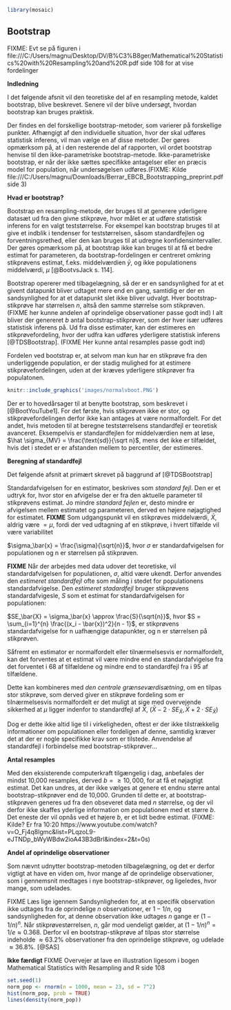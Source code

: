 ```r
library(mosaic)
```
## Bootstrap

FIXME: Evt se på figuren i file:///C:/Users/magnu/Desktop/DV/B%C3%B8ger/Mathematical%20Statistics%20with%20Resampling%20and%20R.pdf side 108 for at vise fordelinger

__Indledning__

I det følgende afsnit vil den teoretiske del af en resampling metode, kaldet bootstrap, blive beskrevet. Senere vil der blive undersøgt, hvordan bootstrap kan bruges praktisk.

Der findes en del forskellige bootstrap-metoder, som varierer på forskellige punkter. Afhængigt af den individuelle situation, hvor der skal udføres statistisk inferens, vil man vælge en af disse metoder. Der gøres opmærksom på, at i den resterende del af rapporten, vil ordet bootstrap henvise til den ikke-parametriske bootstrap-metode. Ikke-parametriske bootstrap, er når der ikke sættes specifikke antagelser eller en præcis model for population, når undersøgelsen udføres.(FIXME: Kilde file:///C:/Users/magnu/Downloads/Berrar_EBCB_Bootstrapping_preprint.pdf side 3)

__Hvad er bootstrap?__

Bootstrap en resampling-metode, der bruges til at generere yderligere datasæt ud fra den givne stikprøve, hvor målet er at udføre statistisk inferens for en valgt teststørrelse. For eksempel kan bootstrap bruges til at give et indblik i tendenser for teststørrelsen, såsom standardfejlen og forventningsrethed, eller den kan bruges til at udregne konfidensintervaller. Der gøres opmærksom på, at bootstrap ikke kan bruges til at få et bedre estimat for parameteren, da bootstrap-fordelingen er centreret omkring stikprøvens estimat, f.eks. middelværdien $\bar {y}$, og ikke populationens middelværdi, $\mu$ [@BootvsJack s. 114].

<!-- Det er vigtigt for nøjagtigheden af bootstrap, at stikprøven har en tilpas stor størrelse. (FIXME: Er det? Mente vi så at en af grundene til at bruge bootstrap er hvis ens stikprøve er lille ... YouTube. Jeg tror, det skal forstås sådan, at fordi man antager, at ens stikprøve er repræsentativ for populationen, når man bootstrapper, så vil et bootstrap-estimat gælde for en lille del af populationen, hvis ens stikprøve er lille. En lille stikprøve vil ikke give meget information omkring populationen, selvom den er repræsentativ. Se https://stats.stackexchange.com/questions/33300/determining-sample-size-necessary-for-bootstrap-method-proposed-method). -->

Bootstrap opererer med tilbagelægning, så der er en sandsynlighed for at et givent datapunkt bliver udtaget mere end en gang, samtidig er der en sandsynlighed for at et datapunkt slet ikke bliver udvalgt. Hver bootstrap-stikprøve har størrelsen $n$, altså den samme størrelse som stikprøven. (FIXME her kunne andelen af oprindelige observationer passe godt ind) I alt bliver der genereret $b$ antal bootstrap-stikprøver, som der hver især udføres statistisk inferens på. Ud fra disse estimater, kan der estimeres en stikprøvefordeling, hvor der udfra kan udføres yderligere statistisk inferens [@TDSBootstrap]. (FIXME Her kunne antal resamples passe godt ind)

Fordelen ved bootstrap er, at selvom man kun har en stikprøve fra den underliggende population, er der stadig mulighed for at estimere stikprøvefordelingen, uden at der kræves yderligere stikprøver fra populatonen. 

```r
knitr::include_graphics('images/normalvboot.PNG')
```

Der er to hovedårsager til at benytte bootstrap, som beskrevet i [@BootYouTube1]. For det første, hvis stikprøven ikke er stor, og stikprøvefordelingen derfor ikke kan antages at være normalfordelt. For det andet, hvis metoden til at beregne teststørrelsens standardfejl er teoretisk avanceret. Eksempelvis er standardfejlen for middelværdien nem at løse, $\hat \sigma_{MV} = \frac{\text{sd}}{\sqrt n}$, mens det ikke er tilfældet, hvis det i stedet er er afstanden mellem to percentiler, der estimeres.

__Beregning af standardfejl__ 

Det følgende afsnit at primært skrevet på baggrund af [@TDSBootstrap]

Standardafvigelsen for en estimator, beskrives som _standard fejl_. Den er et udtryk for, hvor stor en afvigelse der er fra den aktuelle parameter til stikprøvens estimat. Jo mindre _standard fejlen_ er, desto mindre er afvigelsen mellem estimatet og parameteren, derved en højere nøjagtighed for estimatet. __FIXME__ Som udgangspunkt vil en stikprøves middelværdi, $\bar{X}$, aldrig være $= \mu$, fordi der ved udtagning af en stikprøve, i hvert tilfælde vil være variabilitet

$\sigma_\bar{x} = \frac{\sigma}{\sqrt{n}}$, hvor $\sigma$ er standardafvigelsen for populationen og n er størrelsen på stikprøven. 

__FIXME__ Når der arbejdes med data udover det teoretiske, vil standardafvigelsen for populationen, $\sigma$, altid være ukendt. Derfor anvendes den _estimeret standardfejl_ ofte som måling i stedet for populationens standardafvigelse. Den _estimeret stadardfejl_ bruger stikprøvens standardafvigesle, _S_ som et estimat for standardafvigelsen for populationen: 

$SE_\bar{X} = \sigma_\bar{x} \approx \frac{S}{\sqrt{n}}$, hvor $S = \sum_{i=1}^{n} \frac{(x_i - \bar{x})^2}{n - 1}$, er stikprøvens standardafvigelse for n uafhængige datapunkter, og n er størrelsen på stikprøven.

Såfremt en estimator er normalfordelt eller tilnærmelsesvis er normalfordelt, kan det forventes at et estimat vil være mindre end en standardafvigelse fra det forventet i $68%$ af tilfældene og mindre end to standardfejl fra i $95%$ af tilfældene. 

Dette kan kombineres med _den centrale grænseværdisætning_, om en tilpas stor stikprøve, som derved giver en stikprøve fordeling som er tilnærmelsesvis normalfordelt er det muligt at sige med overvejende sikkerhed at $\mu$ ligger indenfor to standardfejl af $\bar{X}$, $(\bar{X} - 2 \cdot SE_\bar{X}, \bar{X} + 2 \cdot SE_\bar{X} )$

Dog er dette ikke altid lige til i virkeligheden, oftest er der ikke tilstrækkelig informationer om populationen eller fordeligen af denne, samtidig kræver det at der er nogle specifikke krav som er tilstede. Anvendelse af standardfejl i forbindelse med bootstrap-stikprøver...

__Antal resamples__

Med den eksisterende computerkraft tilgængelig i dag, anbefales der mindst 10,000 resamples, derved $b = \geq 10,000$, for at få et nøjagtigt estimat. Det kan undres, at der ikke vælges at genere et endnu større antal bootstrap-stikprøver end de 10,000. Grunden til dette er, at bootstrap-stikprøven generes ud fra den obseveret data med $n$ størrelse, og der vil derfor ikke skaffes yderlige information om populationen med et større $b$. Det eneste der vil opnås ved et højere $b$, er et lidt bedre estimat. (FIXME: Kilde? Er fra 10:20 https://www.youtube.com/watch?v=O_Fj4q8lgmc&list=PLqzoL9-eJTNDp_bWyWBdw2ioA43B3dBrl&index=2&t=0s)

__Andel af oprindelige observationer__

Som nævnt udnytter bootstrap-metoden tilbagelægning, og det er derfor vigtigt at have en viden om, hvor mange af de oprindelige observationer, som i gennemsnit medtages i nye bootstrap-stikprøver, og ligeledes, hvor mange, som udelades.

FIXME Læs lige igennem
Sandsynligheden for, at en specifik observation ikke udtages fra de oprindelige _n_ observationer, er $1-1/n$, og sandsynligheden for, at denne observation ikke udtages _n_ gange er $(1-1/n)^n$. Når stikprøvestørrelsen, $n$, går mod uendeligt gælder, at $(1-1/n)^n  = 1/e \approx 0.368$. Derfor vil en bootstrap-stikprøve af tilpas stor størrelse indeholde $\approx 63.2\%$ observationer fra den oprindelige stikprøve, og udelade $\approx 36.8\%$. [@SAS]


__Ikke færdigt__
FIXME
Overvejer at lave en illustration ligesom i bogen Mathematical Statistics with Resampling and R side 108
```r
set.seed(1)
norm_pop <- rnorm(n = 1000, mean = 23, sd = 7^2)
hist(norm_pop, prob = TRUE)
lines(density(norm_pop))

```

<!-- GAMMELT AFSNIT -->
<!-- __FIXME:__ Mangler at skrive om parametrisk bootstrap + Bootstrap-stikprøve følger ikke populationens fordeling -->

<!-- __FIXME:__ Mere teoretiske ting - bootstrap-stikprøvens fordeling samt standardfejl, hypotesetest og konfidensinterval vha. bootstrap -->

<!-- Det følgende afsnit er baseret på [@TDSBootstrap]. -->

<!-- Bootstrap er en resampling-metode, til at generere yderligere datasæt ud fra stikprøven, hvor målet er at udføre statistisk inferens for den valgte estimator. Det kan give indblik i tendenser, såsom standardfejlen, forventingsrethed eller konfidensintervaller [@BootvsJack s. 114]. Det er her vigtigt for nøjagtigheden af bootstrap, at stikprøven har en tilpas stor størrelse. -->

<!-- Når der genereres nye datasæt, udtages der et tilfældigt datapunkt, som indsættes i et nyt datasæt. Det udtagede datapunkt, føres tilbage i det oprindelige datasæt (kaldet tilbagelægning), og processen gentages indtil det nye datasæt har samme størrelse som stikprøven. Hvert datapunkt har lige stor sandsynlighed for at blive udvalgt, $\frac{1}{n}$, hvor $n$ er antal observationer. Hele denne process gentages $b$ antal gange, hvor der tages en _resample_ af stikprøven, der udføres inferens på. -->

<!-- Fremgangsmåden for bootstrapping, er således: -->
<!-- Indledningsvis udtages en stikprøve fra en population, hvorfra der trækkes yderligere stikprøver fra. Disse kaldes bootstrap-stikprøver. På hver bootstrap-stikprøve udføres statistisk inferens. -->
<!-- Efter $b$ gentagelser, kan der eksempelvis udregnes standardfejl og et tilhørende konfidensinterval for stikprøven. -->

<!-- ### Andel af oprindelige observationer -->

<!-- Da bootstrap-stikprøver fungerer med tilbagelægning, vil der i forbindelse med generering af nye stikprøver, forekomme gentagelser af observationer. Dette vil ligeledes betyde, at der vil være observationer som udelades. Derfor er det vigtigt at have en viden om, hvor mange af de oprindelige observationer, som i gennemsnit medtages i nye bootstrap-stikprøver, og ligeledes, hvor mange, som udelades. -->

<!-- Sandsynligheden for, at en specifik observation ikke udtages fra de oprindelige _n_ observationer er $1-1/n$, og sandsynligheden for, at denne observation ikke udtages _n_ gange er $(1-1/n)^n$. Når stikprøvestørrelsen, $n$, går mod uendeligt gælder, at $(1-1/n)^n  = 1/e \approx 0.368$. Derfor vil en bootstrap-stikprøve af tilpas stor størrelse indeholde $\approx 63.2\%$ observationer fra den oprindelige stikprøve, og udelade $\approx 36.8\%$. [@SAS] -->
